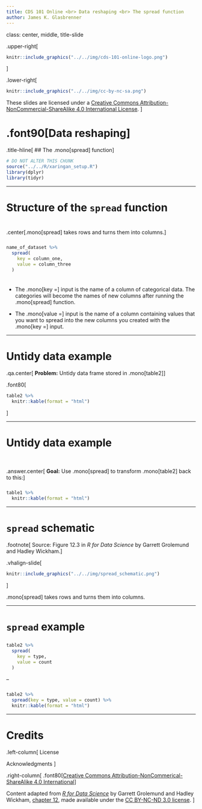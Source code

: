 ```yaml
---
title: CDS 101 Online <br> Data reshaping <br> The spread function
author: James K. Glasbrenner
---
```


class: center, middle, title-slide

.upper-right[
```r
knitr::include_graphics("../../img/cds-101-online-logo.png")
```
]

.lower-right[
```r
knitr::include_graphics("../../img/cc-by-nc-sa.png")
```

These slides are licensed under a [Creative Commons Attribution-NonCommercial-ShareAlike 4.0 International License](http://creativecommons.org/licenses/by-nc-sa/4.0/).
]

# .font90[Data reshaping]
.title-hline[
## The .mono[spread] function
]

```r
# DO NOT ALTER THIS CHUNK
source("../../R/xaringan_setup.R")
library(dplyr)
library(tidyr)
```

---

# Structure of the `spread` function

<div style="margin-bottom: 8%;"></div>

.center[.mono[spread] takes rows and turns them into columns.]

<div style="margin-bottom: 5%;"></div>

```r
name_of_dataset %>%
  spread(
    key = column_one,
    value = column_three
  )
```

<div style="margin-bottom: 7%;"></div>

* The .mono[key =] input is the name of a column of categorical data. The categories will become the names of new columns after running the .mono[spread] function.

* The .mono[value =] input is the name of a column containing values that you want to spread into the new columns you created with the .mono[key =] input.

---

# Untidy data example

.qa.center[
**Problem:** Untidy data frame stored in .mono[table2]
]

.font80[
```r
table2 %>%
  knitr::kable(format = "html")
```
]

---

# Untidy data example

<div style="margin-bottom: 10%;"></div>

.answer.center[
**Goal:** Use .mono[spread] to transform .mono[table2] back to this:
]

<div style="margin-bottom: 5%;"></div>

```r
table1 %>%
  knitr::kable(format = "html")
```

---

# `spread` schematic

.footnote[
Source: Figure 12.3 in *R for Data Science* by Garrett Grolemund and Hadley Wickham.
]

.vhalign-slide[
```r
knitr::include_graphics("../../img/spread_schematic.png")
```
]

.mono[spread] takes rows and turns them into columns.

---

# `spread` example

<div style="margin-bottom: 5%;"></div>

```r
table2 %>%
  spread(
    key = type,
    value = count
  )
```

--

<div style="margin-bottom: 5%;"></div>

```r
table2 %>%
  spread(key = type, value = count) %>%
  knitr::kable(format = "html")
```

---

# Credits

.left-column[
License

Acknowledgments
]

.right-column[
.font80[[Creative Commons Attribution-NonCommerical-ShareAlike 4.0 International](https://creativecommons.org/licenses/by-nc-sa/4.0/)]

Content adapted from [*R for Data Science*](http://r4ds.had.co.nz) by Garrett Grolemund and Hadley Wickham, [chapter 12](http://r4ds.had.co.nz/tidy-data.html), made available under the [CC BY-NC-ND 3.0 license](http://creativecommons.org/licenses/by-nc-nd/3.0/us/).
]
